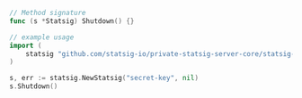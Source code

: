 ```go
// Method signature
func (s *Statsig) Shutdown() {}

// example usage
import (
    statsig "github.com/statsig-io/private-statsig-server-core/statsig-go"
)

s, err := statsig.NewStatsig("secret-key", nil)
s.Shutdown()

```